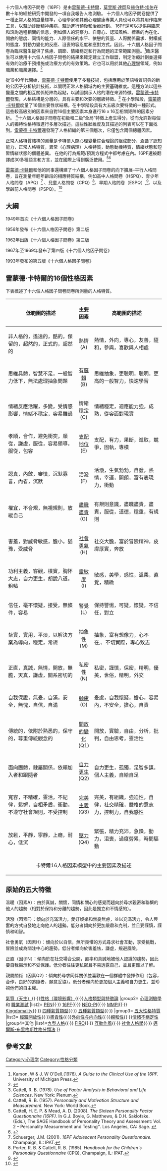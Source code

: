 十六個人格因子問卷（16PF）是由[[雷蒙德·卡特爾|雷蒙德·卡特爾]]，[[莫里斯·達岡|莫里斯·達岡]]及[[赫伯特·埃伯|赫伯特·埃伯]]在數十年的經驗研究中開發的一項自我報告人格測驗。 十六個人格因子問卷提供了一種正常人格的度量標準，心理學家和其他心理健康專業人員也可以將其用作臨床工具，以幫助診斷精神疾病，幫助進行預後和治療計劃。 16PF還可以提供與臨床和諮詢過程相關的信息，例如個人的洞察力、自尊心、認知風格、標準的內在化、開放的態度、同情的能力、人際信任的水平、依戀的質量、人際關係需求、對權威的態度、對動力變化的反應、沮喪的容忍度和應對方式。因此，十六個人格因子問卷為臨床醫生提供了焦慮、調節、情緒穩定和行為問題的正常範圍測量。<ref>Karson, W & J. W O'Dell.(1976). ''A Guide to the Clinical Use of the 16PF.''  University of Michigan Press.{{pn|date=November 2020}}</ref>臨床醫生可以使用十六個人格因子問卷的結果來確定建立工作聯盟，制定治療計劃並選擇有效的治療干預措施或治療方式的有效策略。它也可以用於其他[[心理學|心理學]]領域，例如職業和職業選擇。<ref>{{cite journal |last1=Schuerger |first1=J.M. |title=Career Assessment and The Sixteen Personality Factor Questionnaire |journal=Journal of Career Assessment |date=March 1995 |volume=3 |issue=2 |pages=157–175 |doi=10.1177/106907279500300204 |s2cid=143342751 }}</ref>

從1940年代開始，[[雷蒙德·卡特爾|雷蒙德·卡特爾]]使用了多種技術，包括應用於英語特質詞典的新的公因子分析統計技術，以闡明正常人格領域內的主要基礎維度。這種方法以這些變量之間的相互關係矩陣為起點，以試圖揭示人格的潛在來源特徵。[[雷蒙德·卡特爾|雷蒙德·卡特爾]]發現，人格結構是分層的，具有主要和次要的層級特徵。<ref>Cattell, R. B. (1978). ''Use of Factor Analysis in Behavioral and Life Sciences''. New York: Plenum.{{pn|date=November 2020}}</ref> 在小學階段，[[雷蒙德·卡特爾|雷蒙德·卡特爾]]度量了16個主要性狀結構，在中學階段具有大五級次要特徵的一種形式。這些較高級別的因素來自對16個主要因素本身進行16 x 16互相關矩陣的因素分析。 <ref name="Cattell, R. B. (1957).">Cattell, R. B. (1957). ''Personality and Motivation Structure and Measurement.'' New York: World Book.{{pn|date=November 2020}}</ref>十六個人格因子問卷在初級和二級“全局”特徵上產生得分，從而允許對每個人的獨特性格特徵進行多層次描述。這些性狀維度及其描述的列表可以在下面找到。[[雷蒙德·卡特爾|雷蒙德·卡特爾]]還發現了人格組織的第三個層次，它僅包含兩個總體因素。

正常人格特質結構的測量是卡特爾人際心理變量綜合理論的組成部分，涵蓋了認知能力，正常人格特質，異常（心理病理）人格特質，動態動機特質，情緒狀態和短暫情緒狀態的個體差異。 在他的行為規範/預測方程式中都考慮在內。16PF還被翻譯成30多種語言和方言，並在國際上得到廣泛使用。<ref>Cattell, H. E. P. & Mead, A. D. (2008). ''The Sixteen Personality Factor Questionnaire (16PF)''. In G.J. Boyle, G. Matthews, & D.H. Saklofske. (Eds.), The SAGE Handbook of Personality Theory and Assessment: Vol. 2 – Personality Measurement and Testing''. Los Angeles, CA: Sage. {{ISBN|1-4129-2364-6}}</ref><ref name="opp.com">{{cite web|url=http://www.opp.com/tools/16pf |title=Archived copy |access-date=2014-01-31 |url-status=dead |archive-url=https://web.archive.org/web/20140201194702/http://www.opp.com/tools/16pf |archive-date=2014-02-01 }}</ref>

[[雷蒙德·卡特爾|雷蒙德·卡特爾]]和他的同事還構建了十六個人格因子問卷的向下擴展–平行人格問卷，旨在測量年輕年齡段的相應特質結構，例如高中人格問卷（HSPQ）、青少年人格問卷（APQ）<ref name="Schuerger, J.M. 2001">Schuerger, J.M. (2001). ''16PF Adolescent Personality Questionnaire.'' Champaign, IL: IPAT.{{pn|date=November 2020}}</ref> 、兒童人格問卷（CPQ）<ref>Porter, R. B. & Cattell, R. B. (1985). ''Handbook for the Children's Personality Questionnaire'' (CPQ), Champaign, IL: IPAT.{{pn|date=November 2020}}</ref>、早期人格問卷（ESPQ）,<ref>{{cite journal |last1=Coan |first1=Richard W. |last2=Cattell |first2=Raymond B. |title=The Development of the Early School Personality Questionnaire |url=https://archive.org/details/sim_journal-of-experimental-education_1959-12_28_2/page/143 |journal=The Journal of Experimental Education |date=December 1959 |volume=28 |issue=2 |pages=143–152 |doi=10.1080/00220973.1959.11010646 }}</ref>、以及學齡前人格問卷（PSPQ）。<ref>{{cite journal |id={{ProQuest|1292282028}} |last1=Lichtenstein |first1=Don |last2=Dreger |first2=Ralph Mason |last3=Cattell |first3=Raymond B |title=Factor Structure and Standardization of the Preschool Personality Questionnaire |journal=Journal of Social Behavior and Personality |volume=1 |issue=2 |date=1 April 1986 |pages=165–182 }}</ref>

==大綱==
1949年首次《十六個人格因子問卷》 

1956年發布《十六個人格因子問卷》第二版

1962年出版《十六個人格因子問卷》第三版

1967年至1969年發布了第四版《十六個人格因子問卷》

1993年發布的第五版《十六個人格因子問卷》

==雷蒙德·卡特爾的16個性格因素==
下表概述了十六個人格因子問卷問卷所測量的人格特質。
{| class="wikitable"
! style="width:45%;" | 低範圍的描述
! style="width:10%;" | 主要因素
! style="width:45%;" | 高範圍的描述
|-
| 非人格的，遙遠的，酷的，保留的，超然的，正式的，超然的
| align="center"| 熱情<br>(A)
| 熱情，外向，專心，友善，隨和，參與，喜歡與人相處
|-
| 思維具體，智慧不足，一般智力低下，無法處理抽象問題 
| align="center"| [[有邏輯|有邏輯]]<br>(B)
| 思維抽象，更聰明，聰明，更高的一般智力，快速學習
|-
| 情緒反應活躍，多變，受情感影響，情緒不穩定，容易難過 
| align="center"| <nowiki>情緒穩定</nowiki><br>(C)
| 情緒穩定，適應能力強，成熟，從容面對現實
|-
| 孝順，合作，避免衝突，順從，謙虛，服從，容易領導，服從，包容
| align="center"| [[支配地位|支配地位]]<br>(E)
| 支配，有力，果斷，進取，競爭，固執，專橫
|-
| 認真，內斂，審慎，沉默寡言，內省，沉默
| align="center"| 活潑<br>(F)
| 活潑，生氣勃勃，自發，熱情，幸運，開朗，富有表現力，衝動 
|-
| 權宜，不合規，無視規則，放縱自己 
| align="center"| [[盡職盡責|盡職盡責]]<br>(G)
| 有規則意識，盡職盡責，盡責，服從，道德，穩重，有規則
|-
| 害羞，對威脅敏感，膽小，猶豫，受威脅
| align="center"| [[社會勇氣|社會勇氣]]<br>(H)
| 社交大膽，富於冒險精神，皮膚厚實，奔放
|-
| 功利主義，客觀，樸實，胸怀大志，自力更生，胡說八道，粗糙
| align="center"| [[靈敏度|靈敏度]]<br>(I)
| 敏感，美學，感性，溫柔，直覺，精緻
|-
| 信任，毫不懷疑，接受，無條件，容易
| align="center"| 警覺<br>(L)
| 保持警惕，可疑，懷疑，不信任，對立 
|-
| 紮實，實用，平淡，以解決方案為導向，穩定，常規 
| align="center"| 抽象性<br>(M)
| 抽象，富有想像力，心不在,、不切實際，專心致志
|-
| 正直，真誠，無情，開放，無膽，天真，謙虛，關系密切的
| align="center"| 私密性<br>(N)
| 私密，謹慎，保密，精明，優美，世俗，精明，外交
|-
| 自我保證，無憂，自滿，安全，無愧，自信，自滿 
| align="center"| [[顧慮|顧慮]]<br>(O)
| 憂慮，自我懷疑，擔心，容易內，不安全，擔心，自責
|-
| 傳統的，依附於熟悉的，保守的，尊重傳統觀念的
| align="center"| [[開放的變化|開放的變化]]<br>(Q1)
| 開放，實驗，自由，分析，批判，自由思考，靈活性
|-
| 面向團體，隸屬關係，依賴加入者和跟隨者 
| align="center"| [[自力更生|自力更生]]<br>(Q2)
| 自力更生，孤獨，足智多謀，個人主義，自給自足
|-
| 寬容，不精確，靈活，不紀律，鬆懈，自相矛盾，衝動，不遵守社會規則，不受控制 
| align="center"| [[完美主義|完美主義]]<br>(Q3)
| 完美，有組織，強迫性，自律，社交精確，嚴格的意志力，控制力，自我感性
|-
| 放鬆，平靜，寧靜，上癮，耐心，低沉
| align="center" | [[壓力|壓力]]<br>(Q4)
| 緊張，精力充沛，急躁，動力，沮喪，過度勞累，時間驅動
|-
| colspan="3" align="center" |卡特爾16人格因素模型中的主要因素及描述 
|}

==原始的五大特徵==
溫暖（因素A）：由於真誠，關懷，同情和關心的感覺而趨向於尋求親密和聯繫的他人的趨勢（相對於保持和分離的趨勢，因此是獨立和不情感的）。

活潑（因素F）：傾向於充滿活力，愛好娛樂和無憂無慮，並以充滿活力，令人興奮的方式自發地走向他人的趨勢。低分者傾向於更加嚴肅和克制，並且要謹慎，謹慎和明智。

社會勇氣（因素H）：傾向於以自信，無所畏懼的方式尋求社會互動，享受挑戰，冒險並成為關注中心的趨勢。低分者傾向於害羞怯，謙虛，規避風險。

正直（因子N）：傾向於在社交場合公開，直率和真誠地被他人認識的趨勢，因此要自我揭示和不受保護。低分者往往更私密且不易透露自己，並且更難以了解。

親屬關係（因素Q2）：傾向於尋求同伴關係並喜歡在一個群體中發揮作用（包容，合作，良好的追隨者，願意妥協）。低分者傾向於更加個人主義和自力更生，並珍視他們的自主權。

{{navbox
|name = PersonalityPsychology
|bodyclass = hlist
|title= [[人格心理學|人格心理學]]
|group1=基本概念
|list1= [[人格|人格]]{{·}}[[气质_(心理学)|氣質（天生）]]{{·}}[[性格|性格（環境影響）]]{{·}}[[人格類型|人格類型與特徵論]]
|group2= [[心理測驗學|心理測驗學]] 和 [[職業測試|職業測試]]
|list2= [[漢斯·艾森克|PEN]]{{·}} [[十六種人格因素|16PF]]{{·}} [[NEO-PI|NEO-PI]]{{·}} [[明尼蘇達多项人格问卷|MMPI]]{{·}} [[Kingdomality|Kingdomality]]{{·}} [[四種氣質類型|四種氣質類型]]{{·}} [[五種氣質類型|五種氣質類型]]{{·}}
|group3= [[五大性格特質|五大性格特質]]
|list3= [[經驗開放性|經驗開放性]]{{·}}[[盡責性|盡責性]]{{·}}[[外向性与内向性|外向性与内向性]]{{·}}[[親和性|親和性]]{{·}}[[情緒不穩定性|情緒不穩定性]]<br />
|group4=其他
|list4=[[九型人格|九型人格]]{{·}} [[基本人际关系取向|FIRO]]{{·}} [[互動作風|互動作風]]{{·}} [[社會人格學|社會人格學]]{{·}} [[邁爾斯-布里格斯性格分類法|邁爾斯-布里格斯性格分類法]]
}}<noinclude>
==參考文獻==

[[Category:心理学|Category:心理学]]
[[Category:性格分類|Category:性格分類]]
</noinclude>